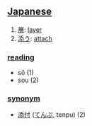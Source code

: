 == [[Japanese]] ==                                          

# [[層]]: [[layer]]
# [[添う]]: [[attach]]

=== [[reading]] ===
* sō (1)
* sou (2)

=== [[synonym]] ===
* [[添付]] ([[てんぷ]], tenpu) (2)